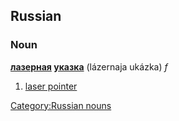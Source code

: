 ==Russian==
[[Category:Russian nouns]]
===Noun===
'''[[лазерный|лазерная]] [[указка]]''' (lázernaja ukázka) ''f''

#[[laser pointer]]